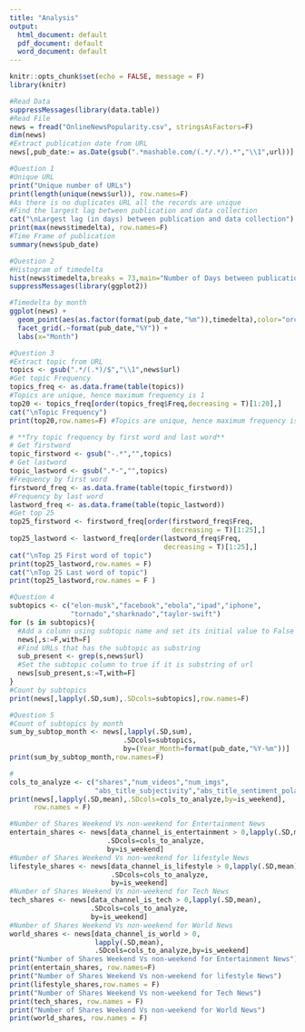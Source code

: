 ```yaml
---
title: "Analysis"
output:
  html_document: default
  pdf_document: default
  word_document: default
---
```


```r
knitr::opts_chunk$set(echo = FALSE, message = F)
library(knitr)
```

```r
#Read Data
suppressMessages(library(data.table))
#Read File
news = fread("OnlineNewsPopularity.csv", stringsAsFactors=F)
dim(news)
#Extract publication date from URL
news[,pub_date:= as.Date(gsub(".*mashable.com/(.*/.*/).*","\\1",url))]
```



```r
#Question 1
#Unique URL
print("Unique number of URLs")
print(length(unique(news$url)), row.names=F)
#As there is no duplicates URL all the records are unique 
#Find the largest lag between publication and data collection 
cat("\nLargest lag (in days) between publication and data collection")
print(max(news$timedelta), row.names=F)
#Time Frame of publication
summary(news$pub_date)
```

```r
#Question 2
#Histogram of timedelta
hist(news$timedelta,breaks = 73,main="Number of Days between publication and data collection",col="orchid")
suppressMessages(library(ggplot2))

#Timedelta by month
ggplot(news) + 
  geom_point(aes(as.factor(format(pub_date,"%m")),timedelta),color="orchid") + 
  facet_grid(.~format(pub_date,"%Y")) + 
  labs(x="Month")
```

```r
#Question 3
#Extract topic from URL
topics <- gsub(".*/(.*)/$","\\1",news$url)
#Get topic Frequency
topics_freq <- as.data.frame(table(topics))
#Topics are unique, hence maximum frequency is 1
top20 <- topics_freq[order(topics_freq$Freq,decreasing = T)[1:20],]
cat("\nTopic Frequency")
print(top20,row.names=F) #Topics are unique, hence maximum frequency is 1

# **Try topic frequency by first word and last word**
# Get firstword
topic_firstword <- gsub("-.*","",topics)
# Get lastword
topic_lastword <- gsub(".*-","",topics)
#Frequency by first word
firstword_freq <- as.data.frame(table(topic_firstword))
#Frequency by last word
lastword_freq <- as.data.frame(table(topic_lastword))
#Get top 25 
top25_firstword <- firstword_freq[order(firstword_freq$Freq,
                                        decreasing = T)[1:25],]
top25_lastword <- lastword_freq[order(lastword_freq$Freq,
                                      decreasing = T)[1:25],]
cat("\nTop 25 First word of topic")
print(top25_lastword,row.names = F)
cat("\nTop 25 Last word of topic")
print(top25_lastword,row.names = F )

```

```r
#Question 4
subtopics <- c("elon-musk","facebook","ebola","ipad","iphone",
               "tornado","sharknado","taylor-swift")
for (s in subtopics){
  #Add a column using subtopic name and set its initial value to False
  news[,s:=F,with=F]
  #Find URLs that has the subtopic as substring
  sub_present <- grep(s,news$url)
  #Set the subtopic column to true if it is substring of url
  news[sub_present,s:=T,with=F]
}
#Count by subtopics
print(news[,lapply(.SD,sum),.SDcols=subtopics],row.names=F)
```


```r
#Question 5
#Count of subtopics by month
sum_by_subtop_month <- news[,lapply(.SD,sum),
                            .SDcols=subtopics,
                            by=(Year_Month=format(pub_date,"%Y-%m"))]
print(sum_by_subtop_month,row.names=F)
```

```r
#
cols_to_analyze <- c("shares","num_videos","num_imgs",
                     "abs_title_subjectivity","abs_title_sentiment_polarity")
print(news[,lapply(.SD,mean),.SDcols=cols_to_analyze,by=is_weekend],
      row.names = F)
```

```r
#Number of Shares Weekend Vs non-weekend for Entertainment News
entertain_shares <- news[data_channel_is_entertainment > 0,lapply(.SD,mean),
                        .SDcols=cols_to_analyze,
                        by=is_weekend]
#Number of Shares Weekend Vs non-weekend for lifestyle News
lifestyle_shares <- news[data_channel_is_lifestyle > 0,lapply(.SD,mean),
                         .SDcols=cols_to_analyze,
                         by=is_weekend]
#Number of Shares Weekend Vs non-weekend for Tech News
tech_shares <- news[data_channel_is_tech > 0,lapply(.SD,mean),
                    .SDcols=cols_to_analyze,
                    by=is_weekend]
#Number of Shares Weekend Vs non-weekend for World News
world_shares <- news[data_channel_is_world > 0,
                     lapply(.SD,mean),
                     .SDcols=cols_to_analyze,by=is_weekend]
print("Number of Shares Weekend Vs non-weekend for Entertainment News")
print(entertain_shares, row.names=F)
print("Number of Shares Weekend Vs non-weekend for lifestyle News")
print(lifestyle_shares,row.names = F)
print("Number of Shares Weekend Vs non-weekend for Tech News")
print(tech_shares, row.names = F)
print("Number of Shares Weekend Vs non-weekend for World News")
print(world_shares, row.names = F)

```